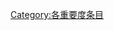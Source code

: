 {{catmore1|[[Wikipedia:建筑专题|Wikipedia:建筑专题]]}}
{{Articles by Importance|topic=建筑|project=建筑|format=toc}}
{{emptycat}}

[[Category:各重要度条目|Category:各重要度条目]]